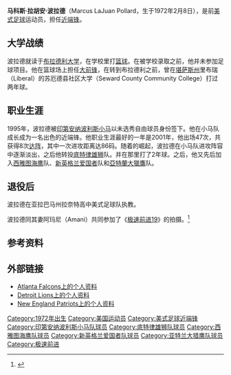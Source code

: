 {{Infobox NFL player
|name=马科斯·波拉德<br>Marcus Pollard
|image=Marcus Pollard.jpg
|alt=
|caption=
|currentnumber=87
|currentposition=近端锋
|birth_date={{birth date and age|1972|2|8}}
|birth_place=[[美国|美国]][[阿拉巴马州|阿拉巴马州]]Valley
|heightft=6
|heightin=3
|weight=255
|debutyear=1995年
|debutteam=印第安纳波利斯小马
|college=[[布拉德利大学|布拉德利大学]]
|undraftedyear=1995年
|pastteams=<nowiki></nowiki>
* [[印第安纳波利斯小马|印第安纳波利斯小马]] (1995-2004)
* [[底特律雄狮|底特律雄狮]] (2005-2006)
* [[西雅图海鹰|西雅图海鹰]] (2007)
* [[新英格兰爱国者|新英格兰爱国者]] (2008)*
* [[亞特蘭大獵鷹|亞特蘭大獵鷹]] (2008-2009)
:<small>*未出赛或只是训练球员</small>
|status=退役
|statweek=17
|statseason=2007
|statlabel1=出场次数
|statvalue1=349
|statlabel2=总得分
|statvalue2=4,280
|statlabel3=场均得分
|statvalue3=12.3
|statlabel4=[[达阵_(美式足球)|达阵]]
|statvalue4=40
|nfl=POL419904
}}
'''马科斯·拉胡安·波拉德'''（Marcus LaJuan Pollard，生于1972年2月8日），是前[[美式足球|美式足球]]运动员，担任[[近端锋|近端锋]]。

== 大学战绩 ==
波拉德就读于[[布拉德利大学|布拉德利大学]]，在学校里打[[篮球|篮球]]。在被学校录取之前，他并未参加足球项目。他在篮球场上担任[[大前锋|大前锋]]，在转到布拉德利之前，曾在[[堪萨斯州|堪萨斯州]]里布瑞（Liberal）的苏厄德县社区大学（Seward County Community College）打过两年球。

== 职业生涯 ==
1995年，波拉德被[[印第安纳波利斯小马|印第安纳波利斯小马]]以未选秀自由球员身份签下。他在小马队成长成为一名出色的近端锋。他职业生涯最好的一年是2001年，他出场47次，共获得8次[[达阵_(美式足球)|达阵]]，其中一次进攻距离达86码。随着{{link-en|达拉斯·卡拉克|Dallas Clark}}的崛起，波拉德在小马队进攻阵容中逐渐淡出，之后他转投[[底特律雄狮|底特律雄狮]]队。并在那里打了2年球。之后，他又先后加入[[西雅图海鹰|西雅图海鹰]]队、[[新英格兰爱国者|新英格兰爱国者]]队和[[亞特蘭大獵鷹|亞特蘭大獵鷹]]队。

== 退役后 ==
波拉德在亚拉巴马州拉奈特高中美式足球队执教。

波拉德同其妻阿玛尼（Amani）共同参加了《[[极速前进19|极速前进19]]》的拍摄。<ref>{{cite web|url=http://insidetv.ew.com/2011/08/31/amazing-race-cast-survivor-ethan-jenna/|title='Survivor' winners Ethan and Jenna head up new 'Amazing Race' cast. Plus: New twists revealed! -- EXCLUSIVE|publisher=[[娱乐周刊|娱乐周刊]]|last=Ross|first=Dalton|date=2011-08-31|accessdate=2011-08-31|archive-date=2014-08-12|archive-url=https://web.archive.org/web/20140812214755/http://insidetv.ew.com/2011/08/31/amazing-race-cast-survivor-ethan-jenna/|dead-url=no}}</ref>

== 参考资料 ==
{{reflist}}

== 外部链接 ==
* [https://web.archive.org/web/20090129225209/http://www.atlantafalcons.com/People/Players/Active/Marcus_Pollard.aspx Atlanta Falcons上的个人资料]
* [https://web.archive.org/web/20070629171058/http://www.detroitlions.com/bio.cfm?bio_id=267&season=7 Detroit Lions上的个人资料]
* [https://web.archive.org/web/20120404113130/http://archive.patriots.com/team/index.cfm?ac=playerbio&bio=6688 New England Patriots上的个人资料]

{{DEFAULTSORT:Pollard, Marcus}}
[[Category:1972年出生|Category:1972年出生]]
[[Category:美国运动员|Category:美国运动员]]
[[Category:美式足球近端锋|Category:美式足球近端锋]]
[[Category:印第安纳波利斯小马队球员|Category:印第安纳波利斯小马队球员]]
[[Category:底特律雄狮队球员|Category:底特律雄狮队球员]]
[[Category:西雅图海鹰队球员|Category:西雅图海鹰队球员]]
[[Category:新英格兰爱国者队球员|Category:新英格兰爱国者队球员]]
[[Category:亚特兰大猎鹰队球员|Category:亚特兰大猎鹰队球员]]
[[Category:极速前进|Category:极速前进]]
